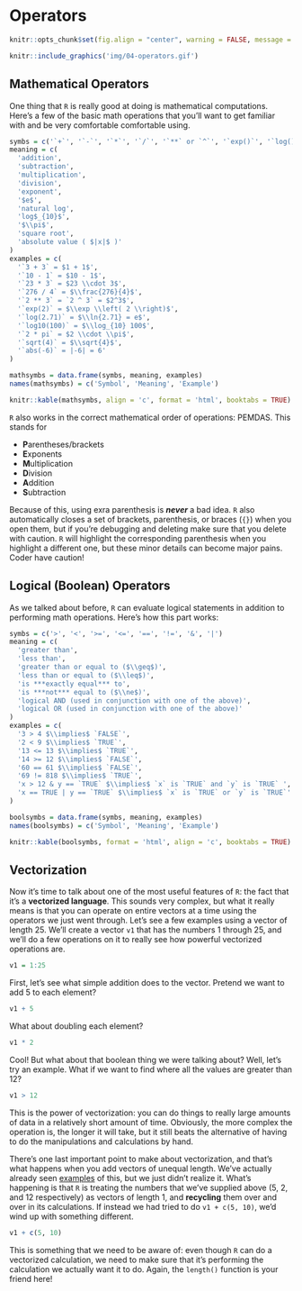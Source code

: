 # Operators

<a name = 'operators'></a>

```r
knitr::opts_chunk$set(fig.align = "center", warning = FALSE, message = FALSE, fig.height = 7, fig.width = 12, cache = TRUE)
```

```r
knitr::include_graphics('img/04-operators.gif')
```

## Mathematical Operators

One thing that `R` is really good at doing is mathematical computations. Here's a few of the basic math operations that you'll want to get familiar with and be very comfortable comfortable using.

```r
symbs = c('`+`', '`-`', '`*`', '`/`', '`**` or `^`', '`exp()`', '`log()`', '`log10()`', '`pi`', '`sqrt()`', '`abs()`')
meaning = c(
  'addition',
  'subtraction',
  'multiplication',
  'division',
  'exponent',
  '$e$',
  'natural log',
  'log$_{10}$',
  '$\\pi$',
  'square root',
  'absolute value ( $|x|$ )'
)
examples = c(
  '`3 + 3` = $1 + 1$',
  '`10 - 1` = $10 - 1$',
  '`23 * 3` = $23 \\cdot 3$',
  '`276 / 4` = $\\frac{276}{4}$',
  '`2 ** 3` = `2 ^ 3` = $2^3$',
  '`exp(2)` = $\\exp \\left( 2 \\right)$',
  '`log(2.71)` = $\\ln{2.71} = e$',
  '`log10(100)` = $\\log_{10} 100$',
  '`2 * pi` = $2 \\cdot \\pi$',
  '`sqrt(4)` = $\\sqrt{4}$',
  '`abs(-6)` = |-6| = 6'
)

mathsymbs = data.frame(symbs, meaning, examples)
names(mathsymbs) = c('Symbol', 'Meaning', 'Example')

knitr::kable(mathsymbs, align = 'c', format = 'html', booktabs = TRUE)
```

`R` also works in the correct mathematical order of operations: PEMDAS. This stands for

- **P**arentheses/brackets
- **E**xponents
- **M**ultiplication
- **D**ivision
- **A**ddition
- **S**ubtraction

Because of this, using exra parenthesis is ***never*** a bad idea. `R` also automatically closes a set of brackets, parenthesis, or braces (`{}`) when you open them, but if you're debugging and deleting make sure that you delete with caution. `R` will highlight the corresponding parenthesis when you highlight a different one, but these minor details can become major pains. Coder have caution!

<a name = 'boolops'></a>

## Logical (Boolean) Operators

As we talked about before, `R` can evaluate logical statements in addition to performing math operations. Here's how this part works:

```r
symbs = c('>', '<', '>=', '<=', '==', '!=', '&', '|')
meaning = c(
  'greater than',
  'less than',
  'greater than or equal to ($\\geq$)',
  'less than or equal to ($\\leq$)',
  'is ***exactly equal*** to',
  'is ***not*** equal to ($\\ne$)',
  'logical AND (used in conjunction with one of the above)',
  'logical OR (used in conjunction with one of the above)'
)
examples = c(
  '3 > 4 $\\implies$ `FALSE`',
  '2 < 9 $\\implies$ `TRUE`',
  '13 <= 13 $\\implies$ `TRUE`',
  '14 >= 12 $\\implies$ `FALSE`',
  '60 == 61 $\\implies$ `FALSE`',
  '69 != 818 $\\implies$ `TRUE`',
  'x > 12 & y == `TRUE` $\\implies$ `x` is `TRUE` and `y` is `TRUE` ',
  'x == TRUE | y == `TRUE` $\\implies$ `x` is `TRUE` or `y` is `TRUE`'
)

boolsymbs = data.frame(symbs, meaning, examples)
names(boolsymbs) = c('Symbol', 'Meaning', 'Example')

knitr::kable(boolsymbs, format = 'html', align = 'c', booktabs = TRUE)
```

## Vectorization

<a name = 'vectorization'></a>

Now it's time to talk about one of the most useful features of `R`: the fact that it's a <span class = 'vocab'>**vectorized language**</span>. This sounds very complex, but what it really means is that you can operate on entire vectors at a time using the operators we just went through. Let's see a few examples using a vector of length 25. We'll create a vector `v1` that has the numbers 1 through 25, and we'll do a few operations on it to really see how powerful vectorized operations are.

```r
v1 = 1:25
```

<a name = '04-vectorization-ex1'></a>

First, let's see what simple addition does to the vector. Pretend we want to add 5 to each element?

```r
v1 + 5
```

What about doubling each element?

```r
v1 * 2
```

Cool! But what about that boolean thing we were talking about? Well, let's try an example. What if we want to find where all the values are greater than 12?

```r
v1 > 12
```

This is the power of vectorization: you can do things to really large amounts of data in a relatively short amount of time. Obviously, the more complex the operation is, the longer it will take, but it still beats the alternative of having to do the manipulations and calculations by hand.

There's one last important point to make about vectorization, and that's what happens when you add vectors of unequal length. We've actually already seen [examples](#04-vectorization-ex1) of this, but we just didn't realize it. What's happening is that `R` is treating the numbers that we've supplied above (5, 2, and 12 respectively) as vectors of length 1, and <span class = 'vocab'>**recycling**</span> them over and over in its calculations. If instead we had tried to do `v1 + c(5, 10)`, we'd wind up with something different.

```r
v1 + c(5, 10)
```

This is something that we need to be aware of: even though `R` can do a vectorized calculation, we need to make sure that it's performing the calculation we actually want it to do. Again, the `length()` function is your friend here!